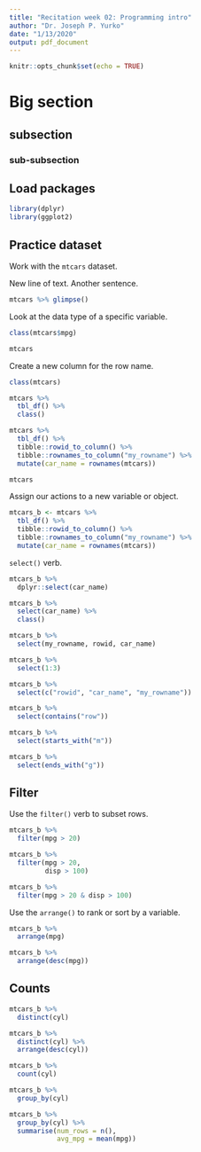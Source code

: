 ```yaml
---
title: "Recitation week 02: Programming intro"
author: "Dr. Joseph P. Yurko"
date: "1/13/2020"
output: pdf_document
---
```


```r
knitr::opts_chunk$set(echo = TRUE)
```

# Big section

## subsection

### sub-subsection

## Load packages

```r
library(dplyr)
library(ggplot2)
```

## Practice dataset

Work with the `mtcars` dataset.  

New line of text. Another sentence.  

```r
mtcars %>% glimpse()
```

Look at the data type of a specific variable.  

```r
class(mtcars$mpg)
```

```r
mtcars
```

Create a new column for the row name.  

```r
class(mtcars)

mtcars %>% 
  tbl_df() %>% 
  class()
```

```r
mtcars %>% 
  tbl_df() %>% 
  tibble::rowid_to_column() %>% 
  tibble::rownames_to_column("my_rowname") %>% 
  mutate(car_name = rownames(mtcars))
```

```r
mtcars
```

Assign our actions to a new variable or object.  

```r
mtcars_b <- mtcars %>% 
  tbl_df() %>% 
  tibble::rowid_to_column() %>% 
  tibble::rownames_to_column("my_rowname") %>% 
  mutate(car_name = rownames(mtcars))
```

`select()` verb.  

```r
mtcars_b %>% 
  dplyr::select(car_name)
```

```r
mtcars_b %>% 
  select(car_name) %>% 
  class()
```

```r
mtcars_b %>% 
  select(my_rowname, rowid, car_name)
```

```r
mtcars_b %>% 
  select(1:3)
```

```r
mtcars_b %>% 
  select(c("rowid", "car_name", "my_rowname"))
```

```r
mtcars_b %>% 
  select(contains("row"))

mtcars_b %>% 
  select(starts_with("m"))

mtcars_b %>% 
  select(ends_with("g"))
```

## Filter

Use the `filter()` verb to subset rows.  

```r
mtcars_b %>% 
  filter(mpg > 20)
```

```r
mtcars_b %>% 
  filter(mpg > 20,
         disp > 100)
```

```r
mtcars_b %>% 
  filter(mpg > 20 & disp > 100)
```

Use the `arrange()` to rank or sort by a variable.  

```r
mtcars_b %>% 
  arrange(mpg)
```

```r
mtcars_b %>% 
  arrange(desc(mpg))
```

## Counts

```r
mtcars_b %>% 
  distinct(cyl)
```

```r
mtcars_b %>% 
  distinct(cyl) %>% 
  arrange(desc(cyl))
```

```r
mtcars_b %>% 
  count(cyl)
```

```r
mtcars_b %>% 
  group_by(cyl)
```

```r
mtcars_b %>% 
  group_by(cyl) %>% 
  summarise(num_rows = n(),
            avg_mpg = mean(mpg))
```

